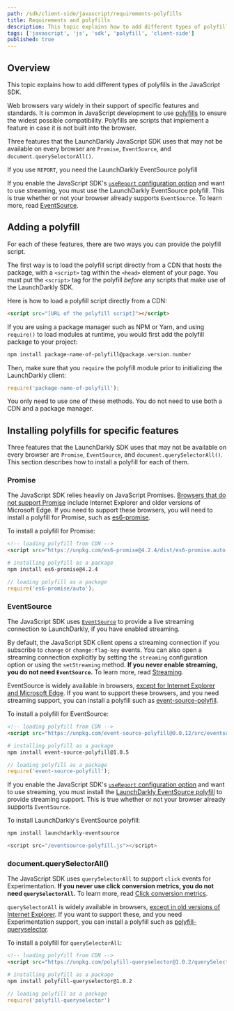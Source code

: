 ```yaml
---
path: /sdk/client-side/javascript/requirements-polyfills
title: Requirements and polyfills
description: This topic explains how to add different types of polyfills in the JavaScript SDK.
tags: ['javascript', 'js', 'sdk', 'polyfill', 'client-side']
published: true
---
```


## Overview

This topic explains how to add different types of polyfills in the JavaScript SDK.

Web browsers vary widely in their support of specific features and standards. It is common in JavaScript development to use [polyfills](https://developer.mozilla.org/en-US/docs/Glossary/Polyfill) to ensure the widest possible compatibility. Polyfills are scripts that implement a feature in case it is not built into the browser.

Three features that the LaunchDarkly JavaScript SDK uses that may not be available on every browser are `Promise`, `EventSource`, and `document.querySelectorAll()`.

<Callout intent="info">
<CalloutTitle>If you use <code>REPORT</code>, you need the LaunchDarkly EventSource polyfill</CalloutTitle>
<CalloutDescription>

If you enable the JavaScript SDK's [`useReport` configuration option](https://launchdarkly.github.io/js-client-sdk/interfaces/LDOptions.html#useReport) and want to use streaming, you must use the LaunchDarkly EventSource polyfill. This is true whether or not your browser already supports `EventSource`. To learn more, read [EventSource](#eventsource).

</CalloutDescription>
</Callout>

## Adding a polyfill

For each of these features, there are two ways you can provide the polyfill script.

The first way is to load the polyfill script directly from a CDN that hosts the package, with a `<script>` tag within the `<head>` element of your page. You must put the `<script>` tag for the polyfill _before_ any scripts that make use of the LaunchDarkly SDK.

Here is how to load a polyfill script directly from a CDN:

<CodeSample>
<CSTab label="HTML">

```html
<script src="[URL of the polyfill script]"></script>
```

</CSTab>
</CodeSample>

If you are using a package manager such as NPM or Yarn, and using `require()` to load modules at runtime, you would first add the polyfill package to your project:

<CodeSample>
<CSTab label="Shell">

```bash
npm install package-name-of-polyfill@package.version.number
```

</CSTab>
</CodeSample>

Then, make sure that you `require` the polyfill module prior to initializing the LaunchDarkly client:

<CodeSample>
<CSTab label="JavaScript">

```js
require('package-name-of-polyfill');
```

</CSTab>
</CodeSample>

You only need to use one of these methods. You do not need to use both a CDN and a package manager.

## Installing polyfills for specific features

Three features that the LaunchDarkly SDK uses that may not be available on every browser are `Promise`, `EventSource`, and `document.querySelectorAll()`. This section describes how to install a polyfill for each of them.

### Promise

The JavaScript SDK relies heavily on JavaScript Promises. [Browsers that do not support Promise](https://caniuse.com/#search=Promise) include Internet Explorer and older versions of Microsoft Edge. If you need to support these browsers, you will need to install a polyfill for Promise, such as [es6-promise](https://github.com/stefanpenner/es6-promise).

To install a polyfill for Promise:

<CodeSample>
<CSTab label="HTML">

```html
<!-- loading polyfill from CDN -->
<script src="https://unpkg.com/es6-promise@4.2.4/dist/es6-promise.auto.min.js"></script>
```

</CSTab>
<CSTab label="Shell">

```bash
# installing polyfill as a package
npm install es6-promise@4.2.4
```

</CSTab>
<CSTab label="JavaScript">

```js
// loading polyfill as a package
require('es6-promise/auto');
```

</CSTab>
</CodeSample>

### EventSource

The JavaScript SDK uses [`EventSource`](https://developer.mozilla.org/en-US/docs/Web/API/EventSource) to provide a live streaming connection to LaunchDarkly, if you have enabled streaming.

By default, the JavaScript SDK client opens a streaming connection if you subscribe to `change` or `change:flag-key` events. You can also open a streaming connection explicitly by setting the `streaming` configuration option or using the `setStreaming` method. **If you never enable streaming, you do not need `EventSource`.** To learn more, read [Streaming](https://launchdarkly.github.io/js-client-sdk/interfaces/LDOptions.html#streaming).

EventSource is widely available in browsers, [except for Internet Explorer and Microsoft Edge](https://caniuse.com/#search=EventSource). If you want to support these browsers, and you need streaming support, you can install a polyfill such as [event-source-polyfill](https://github.com/Yaffle/EventSource).

To install a polyfill for EventSource:

<CodeSample>
<CSTab label="HTML">

```html
<!-- loading polyfill from CDN -->
<script src="https://unpkg.com/event-source-polyfill@0.0.12/src/eventsource.min.js"></script>
```

</CSTab>
<CSTab label="Shell">

```bash
# installing polyfill as a package
npm install event-source-polyfill@1.0.5
```

</CSTab>
<CSTab label="JavaScript">

```js
// loading polyfill as a package
require('event-source-polyfill');
```

</CSTab>
</CodeSample>

If you enable the JavaScript SDK's [`useReport` configuration option](https://launchdarkly.github.io/js-client-sdk/interfaces/LDOptions.html#useReport) and want to use streaming, you must install the [LaunchDarkly EventSource polyfill](https://github.com/launchdarkly/js-eventsource) to provide streaming support. This is true whether or not your browser already supports `EventSource`.

To install LaunchDarkly's EventSource polyfill:

<CodeSample>
<CSTab label="Installing LaunchDarkly's EventSource polyfill">

```bash
npm install launchdarkly-eventsource
```

</CSTab>
<CSTab label="Loading LaunchDarkly's EventSource polyfill">

```js
<script src="/eventsource-polyfill.js"></script>
```

</CSTab>
</CodeSample>

### document.querySelectorAll()

The JavaScript SDK uses `querySelectorAll` to support `click` events for Experimentation. **If you never use click conversion metrics, you do not need `querySelectorAll`.** To learn more, read [Click conversion metrics](/home/creating-experiments/metrics/click).

`querySelectorAll` is widely available in browsers, [except in old versions of Internet Explorer](https://caniuse.com/#feat=queryselector). If you want to support these, and you need Experimentation support, you can install a polyfill such as [polyfill-queryselector](https://github.com/cobbdb/polyfill-queryselector).

To install a polyfill for `querySelectorAll`:

<CodeSample>
<CSTab label="HTML">

```html
<!-- loading polyfill from CDN -->
<script src="https://unpkg.com/polyfill-queryselector@1.0.2/querySelector.js"></script>
```

</CSTab>
<CSTab label="Shell">

```bash
# installing polyfill as a package
npm install polyfill-queryselector@1.0.2
```

</CSTab>
<CSTab label="JavaScript">

```js
// loading polyfill as a package
require('polyfill-queryselector')

```

</CSTab>
</CodeSample>
